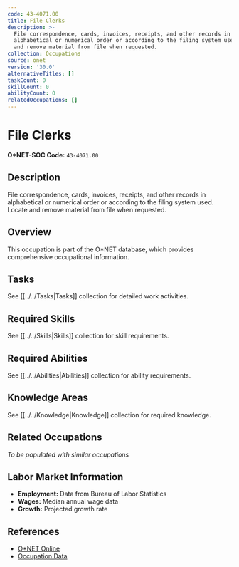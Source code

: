 ```yaml
---
code: 43-4071.00
title: File Clerks
description: >-
  File correspondence, cards, invoices, receipts, and other records in
  alphabetical or numerical order or according to the filing system used. Locate
  and remove material from file when requested.
collection: Occupations
source: onet
version: '30.0'
alternativeTitles: []
taskCount: 0
skillCount: 0
abilityCount: 0
relatedOccupations: []
---
```

# File Clerks

**O*NET-SOC Code:** `43-4071.00`

## Description

File correspondence, cards, invoices, receipts, and other records in alphabetical or numerical order or according to the filing system used. Locate and remove material from file when requested.

## Overview

This occupation is part of the O*NET database, which provides comprehensive occupational information.

## Tasks

See [[../../Tasks|Tasks]] collection for detailed work activities.

## Required Skills

See [[../../Skills|Skills]] collection for skill requirements.

## Required Abilities

See [[../../Abilities|Abilities]] collection for ability requirements.

## Knowledge Areas

See [[../../Knowledge|Knowledge]] collection for required knowledge.

## Related Occupations

*To be populated with similar occupations*

## Labor Market Information

- **Employment:** Data from Bureau of Labor Statistics
- **Wages:** Median annual wage data
- **Growth:** Projected growth rate

## References

- [O*NET Online](https://www.onetonline.org/link/summary/43-4071.00)
- [Occupation Data](https://www.onetcenter.org/)
